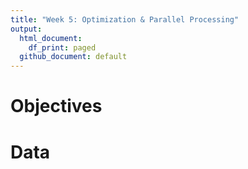 ```yaml
---
title: "Week 5: Optimization & Parallel Processing"
output:
  html_document:
    df_print: paged
  github_document: default
---
```



# Objectives  



# Data 

